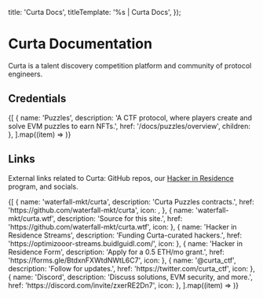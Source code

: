 



  title: 'Curta Docs',
  titleTemplate: '%s | Curta Docs',
});

# Curta Documentation

<Description>
  Curta is a talent discovery competition platform and community of protocol engineers.
</Description>

## Credentials

<div className="grid grid-cols-1 sm:grid-cols-2 md:grid-cols-3 gap-4 lg:grid-cols-2 xl:grid-cols-3">
  {[
    {
      name: 'Puzzles',
      description: 'A CTF protocol, where players create and solve EVM puzzles to earn NFTs.',
      href: '/docs/puzzles/overview',
      children: <PuzzleFeature />
    },
  ].map((item) => <CredentialFeature key={item.href} {...item} />)}
</div>

## Links

External links related to Curta: GitHub repos, our [Hacker in Residence](https://twitter.com/curta_ctf/status/1690114460818837507) program, and socials.

<div className="grid grid-cols-1 sm:grid-cols-2 lg:grid-cols-1 gap-4 min-[1120px]:grid-cols-2 min-[1420px]:grid-cols-3">
  {[
    {
      name: 'waterfall-mkt/curta',
      description: 'Curta Puzzles contracts.',
      href: 'https://github.com/waterfall-mkt/curta',
      icon: <Github />,
    },
    {
      name: 'waterfall-mkt/curta.wtf',
      description: 'Source for this site.',
      href: 'https://github.com/waterfall-mkt/curta.wtf',
      icon: <Github />
    },
    {
      name: 'Hacker in Residence Streams',
      description: 'Funding Curta-curated hackers.',
      href: 'https://optimizooor-streams.buidlguidl.com/',
      icon: <Castle />
    },
    {
      name: 'Hacker in Residence Form',
      description: 'Apply for a 0.5 ETH/mo grant.',
      href: 'https://forms.gle/BtdxnFXWtdNWtL6C7',
      icon: <FileText />
    },
    {
      name: '@curta_ctf',
      description: 'Follow for updates.',
      href: 'https://twitter.com/curta_ctf',
      icon: <Twitter />
    },
    {
      name: 'Discord',
      description: 'Discuss solutions, EVM security, and more.',
      href: 'https://discord.com/invite/zxerRE2Dn7',
      icon: <MessageCircle />
    },
  ].map((item) => <LinkFeature key={item.href} {...item} />)}
</div>
